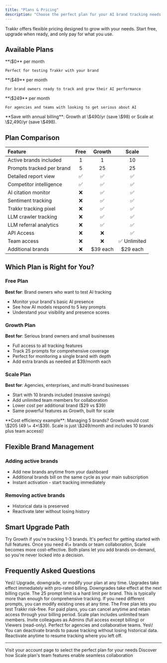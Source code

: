 ```yaml
---
title: "Plans & Pricing"
description: "Choose the perfect plan for your AI brand tracking needs. From solo brand owners to agencies managing multiple clients."
---
```


Trakkr offers flexible pricing designed to grow with your needs. Start free, upgrade when ready, and only pay for what you use.

## Available Plans

<CardGroup cols={3}>
  <Card title="Free" icon="seedling">
    **\$0** per month

    Perfect for testing Trakkr with your brand
  </Card>
  <Card title="Growth" icon="rocket">
    **\$49** per month

    For brand owners ready to track and grow their AI performance
  </Card>
  <Card title="Scale" icon="building">
    **\$249** per month

    For agencies and teams with looking to get serious about AI
  </Card>
</CardGroup>

<Tip>
  **Save with annual billing**: Growth at \$490/yr (save \$98) or Scale at \$2,490/yr (save \$498).
</Tip>

## Plan Comparison

| Feature                   | Free | Growth    | Scale       |
| :------------------------ | :--: | :-------: | :---------: |
| Active brands included    | 1    | 1         | 10          |
| Prompts tracked per brand | 5    | 25        | 25          |
| Detailed report view      | ✅    | ✅         | ✅           |
| Competitor intelligence   | ✅    | ✅         | ✅           |
| AI citation monitor       | ❌    | ✅         | ✅           |
| Sentiment tracking        | ❌    | ✅         | ✅           |
| Trakkr tracking pixel     | ❌    | ✅         | ✅           |
| LLM crawler tracking      | ❌    | ✅         | ✅           |
| LLM referral analytics    | ❌    | ✅         | ✅           |
| API Access                | ❌    | ❌         | ✅           |
| Team access               | ❌    | ❌         | ✅ Unlimited |
| Additional brands         | ❌    | \$39 each | \$29 each   |

## Which Plan is Right for You?

### Free Plan

**Best for**: Brand owners who want to test AI tracking

- Monitor your brand's basic AI presence
- See how AI models respond to 5 key prompts
- Understand your visibility and presence scores

### Growth Plan

**Best for**: Serious brand owners and small businesses

- Full access to all tracking features
- Track 25 prompts for comprehensive coverage
- Perfect for monitoring a single brand with depth
- Add extra brands as needed at \$39/month each

### Scale Plan

**Best for**: Agencies, enterprises, and multi-brand businesses

- Start with 10 brands included (massive savings)
- Add unlimited team members for collaboration
- Lower cost per additional brand (\$29 vs \$39)
- Same powerful features as Growth, built for scale

<Note>
  **Cost efficiency example**: Managing 5 brands? Growth would cost \$205 (49 \+ 4×\$39). Scale is just \$249/month and includes 10 brands plus team access\!
</Note>

## Flexible Brand Management

### Adding active brands

- Add new brands anytime from your dashboard
- Additional brands bill on the same cycle as your main subscription
- Instant activation - start tracking immediately

### Removing active brands

- Historical data is preserved
- Reactivate later without losing history

## Smart Upgrade Path

<Steps>
  <Step title="Start with Growth">
    Try Growth if you're tracking 1-3 brands. It's perfect for getting started with full features.
  </Step>
  <Step title="Upgrade to Scale When Ready">
    Once you need 4\+ brands or team collaboration, Scale becomes more cost-effective.
  </Step>
  <Step title="Add Brands as You Grow">
    Both plans let you add brands on-demand, so you're never locked into a decision.
  </Step>
</Steps>

## Frequently Asked Questions

<AccordionGroup>
  <Accordion title="Can I change plans anytime?">
    Yes\! Upgrade, downgrade, or modify your plan at any time. Upgrades take effect immediately with pro-rated billing. Downgrades take effect at the next billing cycle.
  </Accordion>
  <Accordion title="What happens if I need more than 25 prompts?">
    The 25 prompt limit is a hard limit per brand. This is typically more than enough for comprehensive tracking. If you need different prompts, you can modify existing ones at any time.
  </Accordion>
  <Accordion title="Do you offer trials or refunds?">
    The Free plan lets you test Trakkr risk-free. For paid plans, you can cancel anytime and retain access through your billing period.
  </Accordion>
  <Accordion title="How does team access work?">
    Scale plan includes unlimited team members. Invite colleagues as Admins (full access except billing) or Viewers (read-only). Perfect for agencies and collaborative teams.
  </Accordion>
  <Accordion title="Can I pause tracking without losing data?">
    Yes\! You can deactivate brands to pause tracking without losing historical data. Reactivate anytime to resume tracking where you left off.
  </Accordion>
</AccordionGroup>

---

<Card title="Ready to upgrade?" icon="sparkles" href="https://trakkr.ai/account">
  Visit your account page to select the perfect plan for your needs
</Card>

<Card title="Learn about Teams" icon="users" href="/teams">
  Discover how Scale plan's team features enable seamless collaboration
</Card>